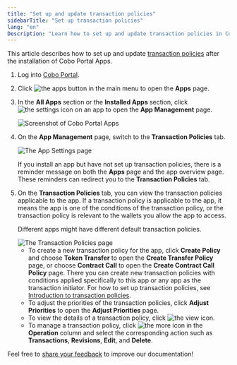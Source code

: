 ```yaml
---
title: "Set up and update transaction policies"
sidebarTitle: "Set up transaction policies"
lang: "en"
Description: "Learn how to set up and update transaction policies in Cobo Portal after installing apps, ensuring compliance and efficiency."
---
```


This article describes how to set up and update [transaction policies](/en/portal/risk-controls/tx-policies-overview) after the installation of Cobo Portal Apps.

1. Log into [Cobo Portal](https://portal.cobo.com/login).

2. Click <img src="/en/images/common/icon_apps.svg" className="icon" alt="the apps button"></img> in the main menu to open the **Apps** page.

3. In the **All Apps** section or the **Installed Apps** section, click <img src="/en/images/common/icon_advanced.svg" className="icon" alt="the settings icon"></img> on an app to open the **App Management** page.

    <img src="/en/images/portal-apps/apps-overview.png" className="screenshot_full_screen" alt="Screenshot of Cobo Portal Apps" />

4. On the **App Management** page, switch to the **Transaction Policies** tab.

    <img src="/en/images/portal-apps/app-settings.png" className="screenshot_full_screen" alt="The App Settings page" />

    <Info>If you install an app but have not set up transaction policies, there is a reminder message on both the <b>Apps</b> page and the app overview page. These reminders can redirect you to the <b>Transaction Policies</b> tab.</Info>

5. On the **Transaction Policies** tab, you can view the transaction policies applicable to the app. If a transaction policy is applicable to the app, it means the app is one of the conditions of the transaction policy, or the transaction policy is relevant to the wallets you allow the app to access.
    
    <Note>Different apps might have different default transaction policies.</Note>

    <img src="/en/images/portal-apps/transaction-policies.png" className="screenshot_full_screen" alt="The Transaction Policies page" />

    - To create a new transaction policy for the app, click **Create Policy** and choose **Token Transfer** to open the **Create Transfer Policy** page, or choose **Contract Call** to open the **Create Contract Call Policy** page. There you can create new transaction policies with conditions applied specifically to this app or any app as the transaction initiator. For how to set up transaction policies, see [Introduction to transaction policies](/en/portal/risk-controls/tx-policies-overview).
    - To adjust the priorities of the transaction policies, click **Adjust Priorities** to open the **Adjust Priorities** page.
    - To view the details of a transaction policy, click <img src="/en/images/common/icon_view.svg" className="icon" alt="the view icon"></img>.
    - To manage a transaction policy, click <img src="/en/images/common/icon_more.svg" className="icon" alt="the more icon"></img> in the **Operation** column and select the corresponding action such as **Transactions**, **Revisions**, **Edit**, and **Delete**.

<Tip>Feel free to [share your feedback](https://forms.zohopublic.com/cobo/form/DocumentFeedbackForm/formperma/QvLOhxJv1_JMsJ-1dleZ8Itb_7rzN-LtgvsDdxosoVI?referrername=manuals) to improve our documentation!</Tip>